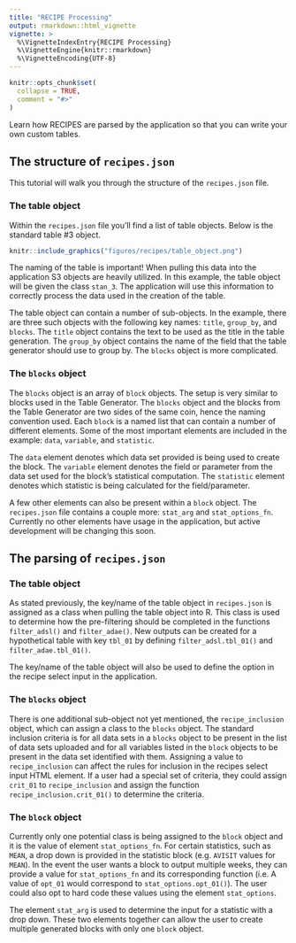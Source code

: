 ```yaml
---
title: "RECIPE Processing"
output: rmarkdown::html_vignette
vignette: >
  %\VignetteIndexEntry{RECIPE Processing}
  %\VignetteEngine{knitr::rmarkdown}
  %\VignetteEncoding{UTF-8}
---
```


```r
knitr::opts_chunk$set(
  collapse = TRUE,
  comment = "#>"
)
```

Learn how RECIPES are parsed by the application so that you can write your own custom tables.

 

## The structure of `recipes.json`

This tutorial will walk you through the structure of the `recipes.json` file.

### The table object

Within the `recipes.json` file you'll find a list of table objects. Below is the standard table #3 object.

```r
knitr::include_graphics("figures/recipes/table_object.png")
```

The naming of the table is important! When pulling this data into the application S3 objects are heavily utilized. In this example, the table object will be given the class `stan_3`. The application will use this information to correctly process the data used in the creation of the table.

The table object can contain a number of sub-objects. In the example, there are three such objects with the following key names: `title`, `group_by`, and `blocks`. The `title` object contains the text to be used as the title in the table generation. The `group_by` object contains the name of the field that the table generator should use to group by. The `blocks` object is more complicated.

### The `blocks` object

The `blocks` object is an array of `block` objects. The setup is very similar to blocks used in the Table Generator. The `blocks` object and the blocks from the Table Generator are two sides of the same coin, hence the naming convention used. Each `block` is a named list that can contain a number of different elements. Some of the most important elements are included in the example: `data`, `variable`, and `statistic`.

The `data` element denotes which data set provided is being used to create the block. The `variable` element denotes the field or parameter from the data set used for the block's statistical computation. The `statistic` element denotes which statistic is being calculated for the field/parameter.

A few other elements can also be present within a `block` object. The `recipes.json` file contains a couple more: `stat_arg` and `stat_options_fn`.  Currently no other elements have usage in the application, but active development will be changing this soon.

## The parsing of `recipes.json`

### The table object

As stated previously, the key/name of the table object in `recipes.json` is assigned as a class when pulling the table object into R. This class is used to determine how the pre-filtering should be completed in the functions `filter_adsl()` and `filter_adae()`. New outputs can be created for a hypothetical table with key `tbl_01` by defining `filter_adsl.tbl_01()` and `filter_adae.tbl_01()`.

The key/name of the table object will also be used to define the option in the recipe select input in the application.

### The `blocks` object

There is one additional sub-object not yet mentioned, the `recipe_inclusion` object, which can assign a class to the `blocks` object. The standard inclusion criteria is for all data sets in a `blocks` object to be present in the list of data sets uploaded and for all variables listed in the `block` objects to be present in the data set identified with them. Assigning a value to `recipe_inclusion` can affect the rules for inclusion in the recipes select input HTML element. If a user had a special set of criteria, they could assign `crit_01` to `recipe_inclusion` and assign the function `recipe_inclusion.crit_01()` to determine the criteria.

### The `block` object

Currently only one potential class is being assigned to the `block` object and it is the value of element `stat_options_fn`. For certain statistics, such as `MEAN`, a drop down is provided in the statistic block (e.g. `AVISIT` values for `MEAN`). In the event the user wants a block to output multiple weeks, they can provide a value for `stat_options_fn` and its corresponding function (i.e. A value of `opt_01` would correspond to `stat_options.opt_01()`). The user could also opt to hard code these values using the element `stat_options`.

The element `stat_arg` is used to determine the input for a statistic with a drop down. These two elements together can allow the user to create multiple generated blocks with only one `block` object.